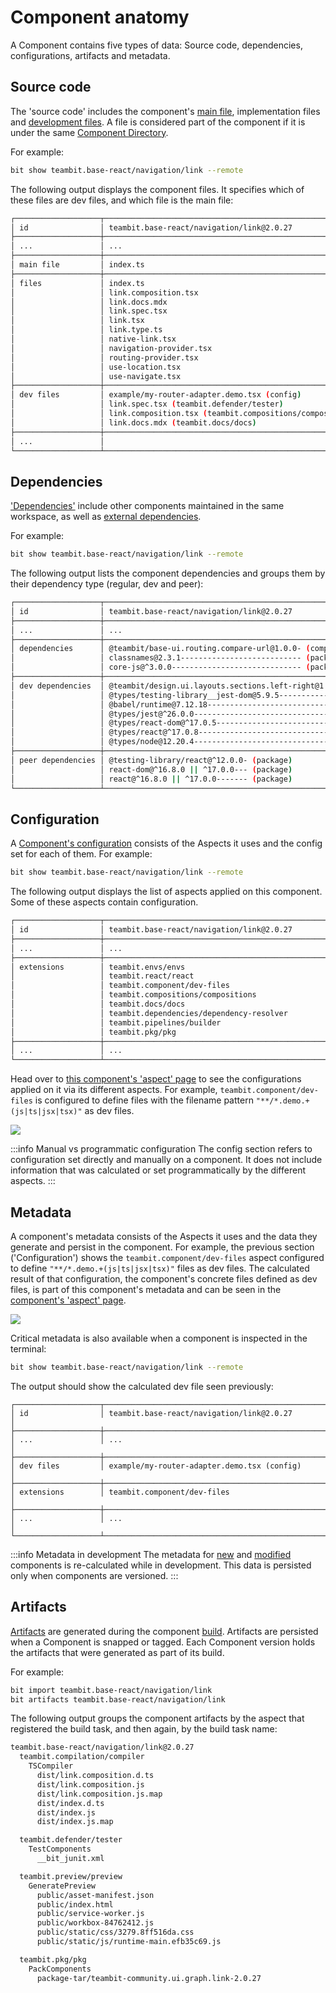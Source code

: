 
# Component anatomy

A Component contains five types of data: Source code, dependencies, configurations, artifacts and metadata.

## Source code

The 'source code' includes the component's [main file](/components/structure/component-main-file), implementation files and [development files](/components/structure/dev-files). A file is considered part of the component if it is under the same [Component Directory](/workspace/structure/component-directory).

For example:

```bash
bit show teambit.base-react/navigation/link --remote
```

The following output displays the component files. It specifies which of these files are dev files, and which file is the main file:

```bash
┌───────────────────┬────────────────────────────────────────────────────────────────────┐
│ id                │ teambit.base-react/navigation/link@2.0.27                          │
├───────────────────┼────────────────────────────────────────────────────────────────────┤
│ ...               │ ...                                                                │
├───────────────────┼────────────────────────────────────────────────────────────────────┤
│ main file         │ index.ts                                                           │
├───────────────────┼────────────────────────────────────────────────────────────────────┤
│ files             │ index.ts                                                           │
│                   │ link.composition.tsx                                               │
│                   │ link.docs.mdx                                                      │
│                   │ link.spec.tsx                                                      │
│                   │ link.tsx                                                           │
│                   │ link.type.ts                                                       │
│                   │ native-link.tsx                                                    │
│                   │ navigation-provider.tsx                                            │
│                   │ routing-provider.tsx                                               │
│                   │ use-location.tsx                                                   │
│                   │ use-navigate.tsx                                                   │
├───────────────────┼────────────────────────────────────────────────────────────────────┤
│ dev files         │ example/my-router-adapter.demo.tsx (config)                        │
│                   │ link.spec.tsx (teambit.defender/tester)                            │
│                   │ link.composition.tsx (teambit.compositions/compositions)           │
│                   │ link.docs.mdx (teambit.docs/docs)                                  │
├───────────────────┼────────────────────────────────────────────────────────────────────┤
│ ...               │                                                                    │
└───────────────────┴────────────────────────────────────────────────────────────────────┘
```

## Dependencies

['Dependencies'](/dependencies/dependencies-overview) include other components maintained in the same workspace, as well as [external dependencies](/dependencies/external-dependencies).

For example:

```bash
bit show teambit.base-react/navigation/link --remote
```

The following output lists the component dependencies and groups them by their dependency type (regular, dev and peer):

```bash
┌───────────────────┬────────────────────────────────────────────────────────────────────┐
│ id                │ teambit.base-react/navigation/link@2.0.27                          │
├───────────────────┼────────────────────────────────────────────────────────────────────┤
│ ...               │ ...                                                                │
├───────────────────┼────────────────────────────────────────────────────────────────────┤
│ dependencies      │ @teambit/base-ui.routing.compare-url@1.0.0- (component)            │
│                   │ classnames@2.3.1--------------------------- (package)              │
│                   │ core-js@^3.0.0----------------------------- (package)              │
├───────────────────┼────────────────────────────────────────────────────────────────────┤
│ dev dependencies  │ @teambit/design.ui.layouts.sections.left-right@1.95.6- (component) │
│                   │ @types/testing-library__jest-dom@5.9.5---------------- (package)   │
│                   │ @babel/runtime@7.12.18-------------------------------- (package)   │
│                   │ @types/jest@^26.0.0----------------------------------- (package)   │
│                   │ @types/react-dom@^17.0.5------------------------------ (package)   │
│                   │ @types/react@^17.0.8---------------------------------- (package)   │
│                   │ @types/node@12.20.4----------------------------------- (package)   │
├───────────────────┼────────────────────────────────────────────────────────────────────┤
│ peer dependencies │ @testing-library/react@^12.0.0- (package)                          │
│                   │ react-dom@^16.8.0 || ^17.0.0--- (package)                          │
│                   │ react@^16.8.0 || ^17.0.0------- (package)                          │
└───────────────────┴────────────────────────────────────────────────────────────────────┘
```

## Configuration

A [Component's configuration](/components/component-config) consists of the Aspects it uses and the config set for each of them.
For example:

```bash
bit show teambit.base-react/navigation/link --remote
```

The following output displays the list of aspects applied on this component. Some of these aspects contain configuration.

```bash
┌───────────────────┬────────────────────────────────────────────────────────────────────┐
│ id                │ teambit.base-react/navigation/link@2.0.27                          │
├───────────────────┼────────────────────────────────────────────────────────────────────┤
│ ...               │ ...                                                                │
├───────────────────┼────────────────────────────────────────────────────────────────────┤
│ extensions        │ teambit.envs/envs                                                  │
│                   │ teambit.react/react                                                │
│                   │ teambit.component/dev-files                                        │
│                   │ teambit.compositions/compositions                                  │
│                   │ teambit.docs/docs                                                  │
│                   │ teambit.dependencies/dependency-resolver                           │
│                   │ teambit.pipelines/builder                                          │
│                   │ teambit.pkg/pkg                                                    │
├───────────────────┼────────────────────────────────────────────────────────────────────┤
│ ...               │ ...                                                                │
└───────────────────┴────────────────────────────────────────────────────────────────────┘
```

Head over to [this component's 'aspect' page](https://bit.cloud/teambit/base-react/navigation/link/~aspect) to see the configurations applied on it via its different aspects.
For example, `teambit.component/dev-files` is configured to define files with the filename pattern `"**/*.demo.+(js|ts|jsx|tsx)"` as dev files.

<Image src={config} />

:::info Manual vs programmatic configuration
The config section refers to configuration set directly and manually on a component.
It does not include information that was calculated or set programmatically by the different aspects.
:::

## Metadata

A component's metadata consists of the Aspects it uses and the data they generate and persist in the component.
For example, the previous section ('Configuration') shows the `teambit.component/dev-files` aspect configured to define `"**/*.demo.+(js|ts|jsx|tsx)"` files as dev files.
The calculated result of that configuration, the component's concrete files defined as dev files, is part of this component's metadata and can be seen in the [component's 'aspect' page](https://bit.cloud/teambit/base-react/navigation/link/~aspect).

<Image src={metadata} />

Critical metadata is also available when a component is inspected in the terminal:

```bash
bit show teambit.base-react/navigation/link --remote
```

The output should show the calculated dev file seen previously:

```
┌───────────────────┬────────────────────────────────────────────────────────────────────┐
│ id                │ teambit.base-react/navigation/link@2.0.27                          │
├───────────────────┼────────────────────────────────────────────────────────────────────┤
│ ...               │ ...                                                                │
├───────────────────┼────────────────────────────────────────────────────────────────────┤
│ dev files         │ example/my-router-adapter.demo.tsx (config)                        │
├───────────────────┼────────────────────────────────────────────────────────────────────┤
│ extensions        │ teambit.component/dev-files                                        │
├───────────────────┼────────────────────────────────────────────────────────────────────┤
│ ...               │ ...                                                                │
└───────────────────┴────────────────────────────────────────────────────────────────────┘
```

:::info Metadata in development
The metadata for [new](/workspace/workspace-status#new-components) and [modified](/workspace/workspace-status#modified-components) components is re-calculated while in development. This data is persisted only when components are versioned.
:::

## Artifacts


[Artifacts](/dev-services-overview/builder/build-artifacts) are generated during the component [build](/dev-services-overview/builder/build-pipelines). Artifacts are persisted when a Component is snapped or tagged. Each Component version holds the artifacts that were generated as part of its build.


For example:

```bash
bit import teambit.base-react/navigation/link
bit artifacts teambit.base-react/navigation/link
```

The following output groups the component artifacts by the aspect that registered the build task, and then again, by the build task name:

```bash
teambit.base-react/navigation/link@2.0.27
  teambit.compilation/compiler
    TSCompiler
      dist/link.composition.d.ts
      dist/link.composition.js
      dist/link.composition.js.map
      dist/index.d.ts
      dist/index.js
      dist/index.js.map

  teambit.defender/tester
    TestComponents
      __bit_junit.xml

  teambit.preview/preview
    GeneratePreview
      public/asset-manifest.json
      public/index.html
      public/service-worker.js
      public/workbox-84762412.js
      public/static/css/3279.8ff516da.css
      public/static/js/runtime-main.efb35c69.js

  teambit.pkg/pkg
    PackComponents
      package-tar/teambit-community.ui.graph.link-2.0.27
```
